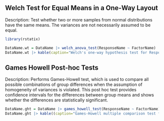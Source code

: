 
## Welch Test for Equal Means in a One-Way Layout

Description: Test whether two or more samples from normal distributions have the same means. The variances are not necessarily assumed to be equal.

```r
library(rstatix)
```


```r
DataName.wt = DataName |> welch_anova_test(ResponseName ~ FactorName)
DataName.wt |> kable(caption="Welch's one-way hypothesis test for ResponseName grouped by FactorName.")
```

## Games Howell Post-hoc Tests

Description: Performs Games-Howell test, which is used to compare all possible combinations of group differences when the assumption of homogeneity of variances is violated. This post hoc test provides confidence intervals for the differences between group means and shows whether the differences are statistically significant.


```r
DataName.ght = DataName |> games_howell_test(ResponseName ~ FactorName)
DataName.ght |> kable((caption="Games-Howell multiple comparison test for ResponseName disaggregated by FactorName.")
```

